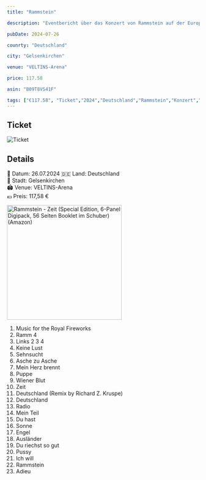 ```yaml
---
title: "Rammstein"

description: "Eventbericht über das Konzert von Rammstein auf der Europe Stadium Tour 2024 in Gelsenkirchen in der VELTINS-Arena."

pubDate: 2024-07-26

counrty: "Deutschland"

city: "Gelsenkirchen"

venue: "VELTINS-Arena"

price: 117.58

asin: "B09T8VS41F"

tags: ["€117.58", "Ticket","2024","Deutschland","Rammstein","Konzert","Europe Stadium Tour 2024","Gelsenkirchen","Arena AufSchalke","MCT Konzertagentur"]
---
```


## Ticket

![Ticket](../../../gallery/2024/07/26/2024-07-26_19-30-00.jpg)

## Details
📅 Datum: 26.07.2024
🇩🇪 Land: Deutschland  
📍 Stadt: Gelsenkirchen  
🏟️ Venue: VELTINS-Arena  
💶 Preis: 117,58 €  

<Card title="Album" icon="seti:audio">
  <a href="https://www.amazon.de/dp/B09T8VS41F?tag=mysteryland-21" target="_blank" rel="noopener noreferrer">
    <img src="https://m.media-amazon.com/images/I/81ZAnV86UkL._SL1500_.jpg" alt="Rammstein - Zeit (Special Edition, 6-Panel Digipack, 56 Seiten Booklet im Schuber) (Amazon)" width="300" />
  </a>
</Card>

<Card title="Setlist" icon="list-format">

01. Music for the Royal Fireworks  
02. Ramm 4  
03. Links 2 3 4  
04. Keine Lust  
05. Sehnsucht  
06. Asche zu Asche  
07. Mein Herz brennt  
08. Puppe  
09. Wiener Blut  
10. Zeit  
11. Deutschland (Remix by Richard Z. Kruspe) 
12. Deutschland  
13. Radio  
14. Mein Teil  
15. Du hast  
16. Sonne  
17. Engel  
18. Ausländer  
19. Du riechst so gut  
20. Pussy  
21. Ich will  
22. Rammstein  
23. Adieu  

</Card>

<LinkCard
    title="Mehr Informationen"
    href="https://fanieng.com/2024/07/26/rammstein-gelsenkirchen-veltins-arena/"
/>